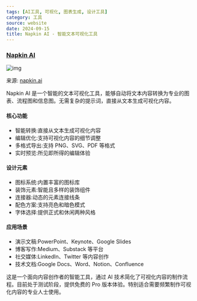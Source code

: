 ```yaml
---
tags: [AI工具, 可视化, 图表生成, 设计工具]
category: 工具
source: website
date: 2024-09-15
title: Napkin AI - 智能文本可视化工具
---
```


### [Napkin AI](https://www.napkin.ai/)

![img](https://img.mengpeng.tech/i/2024/12/11/67591fbcba6ca.webp)

来源: [napkin.ai](https://www.napkin.ai/)

Napkin AI 是一个智能的文本可视化工具，能够自动将文本内容转换为专业的图表、流程图和信息图。无需复杂的提示词，直接从文本生成可视化内容。

#### 核心功能
- 智能转换:直接从文本生成可视化内容
- 编辑优化:支持可视化内容的细节调整
- 多格式导出:支持 PNG、SVG、PDF 等格式
- 实时预览:所见即所得的编辑体验

#### 设计元素
- 图标系统:内置丰富的图标库
- 装饰元素:智能且多样的装饰组件
- 连接器:动态的元素连接线条
- 配色方案:支持亮色和暗色模式
- 字体选择:提供正式和休闲两种风格

#### 应用场景
- 演示文稿:PowerPoint、Keynote、Google Slides
- 博客写作:Medium、Substack 等平台
- 社交媒体:LinkedIn、Twitter 等内容创作
- 技术文档:Google Docs、Word、Notion、Confluence

这是一个面向内容创作者的智能工具，通过 AI 技术简化了可视化内容的制作流程。目前处于测试阶段，提供免费的 Pro 版本体验。特别适合需要频繁制作可视化内容的专业人士使用。 